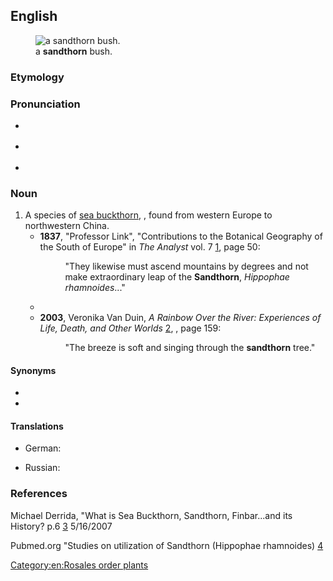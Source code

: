 ==English==
[[Image:Hippophae rhamnoides-01 (xndr).JPG|thumb|a '''sandthorn''' bush.]]

===Etymology===
{{compound|sand|thorn|lang=en}}

===Pronunciation===
* {{a|GA}} {{IPA|/ˈsænd.θɔɹn/|lang=en}}
* {{a|RP}} {{IPA|/ˈsænd.θɔːn/|lang=en}}
* {{hyph|lang=en|sand|thorn}}

===Noun===
{{en-noun}}

# A species of [[sea buckthorn]], {{taxlink|Hippophae rhamnoides|species|noshow=1|ver=170609}}, found from western Europe to northwestern China.
#* '''1837''', "Professor Link", "Contributions to the Botanical Geography of the South of Europe" in ''The Analyst'' vol. 7 [http://books.google.com/books?id=mNwEAAAAQAAJ], page 50:
#*: "They likewise must ascend mountains by degrees and not make extraordinary leap of the '''Sandthorn''', ''Hippophae rhamnoides''..."
#* {{quote-text|year=1911|author=Ole Olufsen|title=The Emir of Bokhara and His Country|page=269|url=http://books.google.com/books?id=rlbGWH30tykC],|passage="... the first '''sandthorns''' and willows are met with at an altitude of 26-2700 meters."}}
#* '''2003''', Veronika Van Duin, ''A Rainbow Over the River: Experiences of Life, Death, and Other Worlds'' [http://books.google.com/books?id=Wcl-e_BxbzkC], {{ISBN|1902636473}}, page 159:
#*: "The breeze is soft and singing through the '''sandthorn''' tree."

====Synonyms====
* {{vern|common sea-buckthorn}}
* {{vern|Russian sandthorn}}

====Translations====
{{trans-top|''Hippophae rhamnoides''}}
* German: {{t+|de|Sanddorn|m}}
{{trans-mid}}
* Russian: {{t+|ru|облепиха|f}}
{{trans-bottom}}

===References===
Michael Derrida, "What is Sea Buckthorn, Sandthorn, Finbar...and its History? p.6
[http://www.mdidea.com/products/proper/proper003.html] 5/16/2007

Pubmed.org "Studies on utilization of Sandthorn (Hippophae rhamnoides)
[http://www.ncbi.nlm.nih.gov/sites/entrez?Db=pubmed&Cmd=ShowDetailView&TermToSearch=3423004&ordinalpos=2&itool=EntrezSystem2.PEntrez.Pubmed.Pubmed_ResultsPanel.Pubmed_RVDocSum]

[[Category:en:Rosales order plants]]